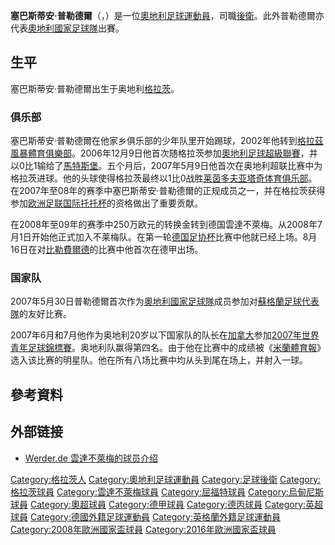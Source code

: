 {{noteta
|G1=德甲
|G2=football
|G3=EPL
|G4=uefa
|T=zh-hans:塞巴斯蒂安·普勒德尔;zh-hk:薩巴斯頓·普度爾;zh-tw:塞巴斯蒂安·普勒德爾;
|1=zh-hans:普勒德尔;zh-hk:普度爾;zh-tw:普勒德爾;
|2=zh-hans:塞巴斯蒂安;zh-hk:薩巴斯頓;zh-tw:塞巴斯蒂安;
}}
{{Football player infobox
| playername         = 塞巴斯蒂安·普勒德爾<br />''Sebastian Prödl''
| image          = AUT vs. LIE 2015-10-12 (135) Sebastian Prödl.jpg
| fullname           =  Sebastian Prödl
| nickname           = 
| birth_date     = {{Birth date and age|1987|6|21|df=y}}<ref name="Premier League">{{cite web |url=http://www.premierleague.com/en-gb/players/profile.overview.html/sebastian-prodl |title=Premier League Player Profile Sebastian Prödl |author=<!--Staff writer(s); no by-line.--> |date=2016 |publisher=Barclays Premier League |access-date=7 February 2016 |archive-date=2016-04-29 |archive-url=https://web.archive.org/web/20160429103014/http://www.premierleague.com/en-gb/players/profile.overview.html/sebastian-prodl }}</ref>
| birth_place    = 奧地利[[格拉茨|格拉茨]]
| height         = {{height|m=1.94|precision=0}}<ref name="Premier League"/>
| currentclub    = 
| clubnumber     = 
| position           = [[後衛_(足球)|後衛]]、[[中場|中場]]
| youthyears1    = 1993–1997
| youthclubs1    = SV Kirchberg
| youthyears2    = 1997–2002
| youthclubs2    = SV Feldbach
| youthyears3    = 2002–2006
| youthclubs3    = [[格拉茲風暴足球俱樂部|格拉茨]]
| years1         = 2006–2008
| clubs1         = [[格拉茲風暴足球俱樂部|格拉茨]]
| caps1          = 43
| goals1         = 4
| years2         = 2008–2015
| clubs2         = [[雲達不萊梅體育會|雲達不萊梅]]
| caps2          = 149
| goals2         = 10
| years4         = 2015–2020
| clubs4         = [[沃特福德足球俱乐部|沃特福德]]
| caps4          = 78
| goals4         = 3
| years5         = 2020–2021
| clubs5         = [[乌迪内斯足球俱乐部|乌迪内斯]]
| caps5          = 0
| goals5         = 0
| nationalyears1 =
| nationalteam1  = [[Austria_national_under-19_football_team|奧地利U19]]
| nationalcaps1  = 5
| nationalgoals1 = 0
| nationalyears2 =
| nationalteam2  = [[Austria_national_under-20_football_team|奧地利U20]]
| nationalcaps2  = 8
| nationalgoals2 = 1
| nationalyears3 = 2007–2018
| nationalteam3  = [[奧地利國家足球隊|奧地利]]
| nationalcaps3  = 73
| nationalgoals3 = 4
| pcupdate           = 2020年2月4日
| ntupdate           = 2018年10月16日
}}

'''塞巴斯蒂安·普勒德爾'''（{{lang-de|'''Sebastian Prödl'''}}，{{bd|1987年|6月21日|catidx=Prodl, Sebastian}}）是一位[[奧地利|奧地利]][[足球|足球]][[運動員|運動員]]，司職[[後衛_(足球)|後衛]]。此外普勒德爾亦代表[[奧地利國家足球隊|奧地利國家足球隊]]出賽。

== 生平 ==
塞巴斯蒂安·普勒德爾出生于奥地利[[格拉茨|格拉茨]]。

=== 俱乐部 ===
塞巴斯蒂安·普勒德爾在他家乡俱乐部的少年队里开始踢球，2002年他转到[[格拉茲風暴體育俱樂部|格拉茲風暴體育俱樂部]]。2006年12月9日他首次随格拉茨参加[[奧地利足球超級聯賽|奧地利足球超級聯賽]]，并以0比1输给了[[馬特斯堡體育會|馬特斯堡]]。五个月后，2007年5月9日他首次在奥地利超联比赛中为格拉茨进球。他的头球使得格拉茨最终以1比0战胜[[阿爾特阿赫足球俱樂部|莱茵多夫亚塔奇体育俱乐部]]。在2007年至08年的赛季中塞巴斯蒂安·普勒德爾的正规成员之一，并在格拉茨获得参加[[欧洲足联国际托托杯|欧洲足联国际托托杯]]的资格做出了重要贡献。

在2008年至09年的赛季中250万欧元的转换金转到德国雲達不萊梅。从2008年7月1日开始他正式加入不莱梅队。在第一轮[[德国足协杯|德国足协杯]]比赛中他就已经上场。8月16日在对[[比勒費爾德阿米尼亞德國體育會|比勒費爾德]]的比赛中他首次在德甲出场。

=== 国家队 ===
2007年5月30日普勒德爾首次作为[[奧地利國家足球隊|奧地利國家足球隊]]成员参加对[[蘇格蘭足球代表隊|蘇格蘭足球代表隊]]的友好比赛。

2007年6月和7月他作为奥地利20岁以下国家队的队长在[[加拿大|加拿大]]参加[[2007年世界青年足球錦標賽|2007年世界青年足球錦標賽]]。奥地利队赢得第四名。由于他在比赛中的成绩被《[[米蘭體育報|米蘭體育報]]》选入该比赛的明星队。他在所有八场比赛中均从头到尾在场上，并射入一球。

==參考資料==
{{reflist}}

== 外部链接 ==
* [http://www.werder.de/team/spieler/proedl.php Werder.de 雲達不萊梅的球员介绍]{{dead link|date=2017年12月 |bot=InternetArchiveBot |fix-attempted=yes }}

{{2008年歐洲足球錦標賽奧地利參賽名單}}
{{2016年歐洲國家盃奧地利參賽名單}}

{{DEFAULTSORT:Prodl, Sebastian}}
[[Category:格拉茨人|Category:格拉茨人]]
[[Category:奧地利足球運動員|Category:奧地利足球運動員]]
[[Category:足球後衛|Category:足球後衛]]
[[Category:格拉茨球員|Category:格拉茨球員]]
[[Category:雲達不萊梅球員|Category:雲達不萊梅球員]]
[[Category:屈福特球員|Category:屈福特球員]]
[[Category:烏甸尼斯球員|Category:烏甸尼斯球員]]
[[Category:奧超球員|Category:奧超球員]]
[[Category:德甲球員|Category:德甲球員]]
[[Category:德丙球員|Category:德丙球員]]
[[Category:英超球員|Category:英超球員]]
[[Category:德國外籍足球運動員|Category:德國外籍足球運動員]]
[[Category:英格蘭外籍足球運動員|Category:英格蘭外籍足球運動員]]
[[Category:2008年歐洲國家盃球員|Category:2008年歐洲國家盃球員]]
[[Category:2016年歐洲國家盃球員|Category:2016年歐洲國家盃球員]]